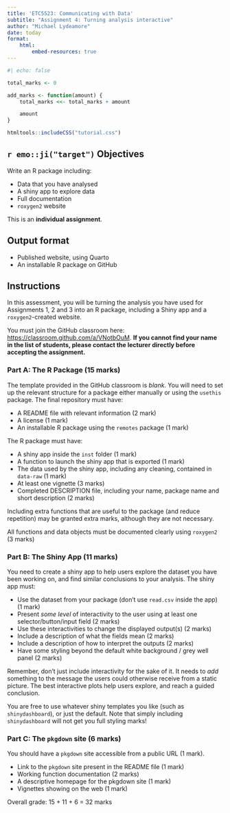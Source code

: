 ```yaml
---
title: 'ETC5523: Communicating with Data'
subtitle: "Assignment 4: Turning analysis interactive"
author: "Michael Lydeamore"
date: today
format:
    html:
        embed-resources: true
---
```


```r
#| echo: false

total_marks <- 0

add_marks <- function(amount) {
    total_marks <<- total_marks + amount

    amount
}

```

```r
htmltools::includeCSS("tutorial.css")
```

## `r emo::ji("target")` Objectives

Write an R package including:

- Data that you have analysed
- A shiny app to explore data
- Full documentation
- `roxygen2` website

::: callout-important
This is an **individual assignment**.
:::

## Output format

- Published website, using Quarto
- An installable R package on GitHub

## Instructions

In this assessment, you will be turning the analysis you have used for Assignments 1, 2 and 3 into an R package, including a Shiny app and a `roxygen2`-created website.

::: {.callout-important}

You must join the GitHub classroom here: [https://classroom.github.com/a/VNotbOuM](https://classroom.github.com/a/VNotbOuM). **If you cannot find your name in the list of students, please contact the lecturer directly before accepting the assignment.**

:::

### Part A: The R Package (15 marks)

The template provided in the GitHub classroom is _blank_. You will need to set up the relevant structure for a package either manually or using the `usethis` package. The final repository must have:

* A README file with relevant information (2 mark)
* A license (1 mark)
* An installable R package using the `remotes` package (1 mark)

The R package must have:

* A shiny app inside the `inst` folder (1 mark)
* A function to launch the shiny app that is exported (1 mark)
* The data used by the shiny app, including any cleaning, contained in `data-raw` (1 mark)
* At least one vignette (3 marks)
* Completed DESCRIPTION file, including your name, package name and short description (2 marks)

Including extra functions that are useful to the package (and reduce repetition) may be granted extra marks, although they are not necessary.

All functions and data objects must be documented clearly using `roxygen2` (3 marks)


### Part B: The Shiny App (11 marks)

You need to create a shiny app to help users explore the dataset you have been working on, and find similar conclusions to your analysis. The shiny app must:

* Use the dataset from your package (don't use `read.csv` inside the app) (1 mark)
* Present _some level_ of interactivity to the user using at least one selector/button/input field (2 marks)
* Use these interactivities to change the displayed output(s) (2 marks)
* Include a description of what the fields mean (2 marks)
* Include a description of how to interpret the outputs (2 marks)
* Have some styling beyond the default white background / grey well panel (2 marks)

Remember, don't just include interactivity for the sake of it. It needs to _add_ something to the message the users could otherwise receive from a static picture. The best interactive plots help users explore, and reach a guided conclusion.

::: {.callout-tip}
You are free to use whatever shiny templates you like (such as `shinydashboard`), or just the default. Note that simply including `shinydashboard` will not get you full styling marks!
:::


### Part C: The `pkgdown` site (6 marks)

You should have a `pkgdown` site accessible from a public URL (1 mark).

* Link to the `pkgdown` site present in the README file (1 mark)
* Working function documentation (2 marks)
* A descriptive homepage for the pkgdown site (1 mark)
* Vignettes showing on the web (1 mark)

Overall grade: 15 + 11 + 6 = 32 marks